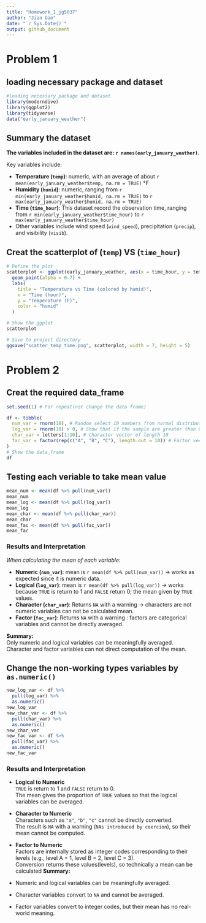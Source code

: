 ```yaml
---
title: "Homework_1_jg5037"
author: "Jian Gao"
date: "`r Sys.Date()`"
output: github_document
---
```

# Problem 1

## loading necessary package and dataset
```r
#loading necessary package and dataset
library(moderndive)
library(ggplot2)
library(tidyverse)
data("early_january_weather")
```

## Summary the dataset

**The variables included in the dataset are: `r names(early_january_weather)`.** 

Key variables include:

  - **Temperature (`temp`)**: numeric, with an average of about `r     mean(early_january_weather$temp, na.rm = TRUE)` °F  
  - **Humidity (`humid`)**: numeric, ranging from `r min(early_january_weather$humid, na.rm = TRUE)` to `r max(early_january_weather$humid, na.rm = TRUE)`  
  - **Time (`time_hour`)**: This dataset record the observation time, ranging from `r min(early_january_weather$time_hour)` to `r max(early_january_weather$time_hour)`  
  - Other variables include wind speed (`wind_speed`), precipitation (`precip`), and visibility (`visib`).  

## Creat the scatterplot of (`temp`) VS (`time_hour`)

```r
# Define the plot
scatterplot <- ggplot(early_january_weather, aes(x = time_hour, y = temp, color = humid)) +
  geom_point(alpha = 0.7) +
  labs(
    title = "Temperature vs Time (colored by humid)",
    x = "Time (hour)",
    y = "Temperature (F)",
    color = "humid"
  )

# Show the ggplot
scatterplot

# Save to project directory
ggsave("scatter_temp_time.png", scatterplot, width = 7, height = 5)
```
# Problem 2

## Creat the  required data_frame
```r
set.seed(1) # For repeat(not change the data frame)

df <- tibble(
  num_var = rnorm(10), # Random select 10 numbers from normal distribution
  log_var = rnorm(10) > 0, # Show that if the sample are greater than 0
  char_var = letters[1:10], # Character vector of length 10
  fac_var = factor(rep(c("A", "B", "C"), length.out = 10)) # Factor vector of length 10, with three different factor levels.
)
# Show the data_frame
df
```

## Testing each veriable to take mean value
```r
mean_num <- mean(df %>% pull(num_var))
mean_num
mean_log <- mean(df %>% pull(log_var))
mean_log
mean_char <- mean(df %>% pull(char_var))
mean_char
mean_fac <- mean(df %>% pull(fac_var))
mean_fac
```

### Results and Interpretation

_When calculating the mean of each variable:_

- **Numeric (`num_var`)**: mean is `r mean(df %>% pull(num_var))` → works as expected since it is numeric data.  
- **Logical (`log_var`)**: mean is `r mean(df %>% pull(log_var))` → works because `TRUE` is return to 1 and `FALSE` return 0; the mean given by  `TRUE` values.  
- **Character (`char_var`)**: Returns `NA` with a warning → characters are not numeric variables can not be calculated mean.  
- **Factor (`fac_var`)**: Returns `NA` with a warning : factors are categorical variables and cannot be directly averaged.  

**Summary:**  
Only numeric and logical variables can be meaningfully averaged. Character and factor variables can not direct computation of the mean.

## Change the non-working types variables by `as.numeric()`

```r
new_log_var <- df %>%
  pull(log_var) %>%
  as.numeric()
new_log_var
new_char_var <- df %>%
  pull(char_var) %>%
  as.numeric()
new_char_var
new_fac_var <- df %>%
  pull(fac_var) %>%
  as.numeric()
new_fac_var
```
### Results and Interpretation

- **Logical to Numeric**  
  `TRUE` is return to 1 and `FALSE` return to 0.  
  The mean gives the proportion of `TRUE` values so that the logical variables can be averaged.

- **Character to Numeric**  
  Characters such as `"a"`, `"b"`, `"c"` cannot be directly converted.  
  The result is `NA` with a warning (`NAs introduced by coercion`), so their mean cannot be computed.  

- **Factor to Numeric**  
  Factors are internally stored as integer codes corresponding to their levels (e.g., level A = 1, level B = 2, level C = 3).  
  Conversion returns these values(levels), so technically a mean can be calculated
**Summary:**  
- Numeric and logical variables can be meaningfully averaged.  
- Character variables convert to `NA` and cannot be averaged.  
- Factor variables convert to integer codes, but their mean has no real-world meaning.
